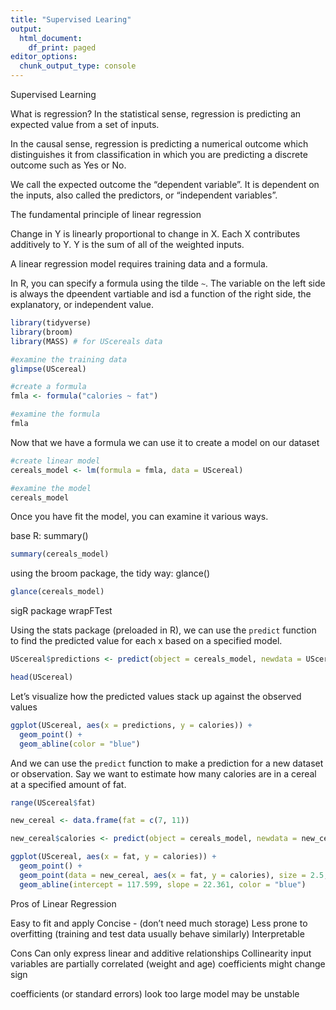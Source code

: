 ```yaml
---
title: "Supervised Learing"
output:
  html_document:
    df_print: paged
editor_options:
  chunk_output_type: console
---
```


Supervised Learning

What is regression? In the statistical sense, regression is predicting an expected value from a set of inputs.

In the causal sense, regression is predicting a numerical outcome which distinguishes it from classification in which you are predicting a discrete outcome such as Yes or No.

We call the expected outcome the "dependent variable". It is dependent on the inputs, also called the predictors, or "independent variables".

The fundamental principle of linear regression

Change in Y is linearly proportional to change in X.
Each X contributes additively to Y.
Y is the sum of all of the weighted inputs.

A linear regression model requires training data and a formula.

In R, you can specify a formula using the tilde `~`. The variable on the left side is always the dpeendent vartiable and isd a function of the right side, the explanatory, or independent value.

```r
library(tidyverse)
library(broom)
library(MASS) # for UScereals data

#examine the training data
glimpse(UScereal)

#create a formula
fmla <- formula("calories ~ fat")

#examine the formula
fmla
```

Now that we have a formula we can use it to create a model on our dataset
```r
#create linear model
cereals_model <- lm(formula = fmla, data = UScereal)

#examine the model
cereals_model
```

Once you have fit the model, you can examine it various ways. 

base R: summary()
```r
summary(cereals_model)
```

using the broom package, the tidy way: glance()
```r
glance(cereals_model)
```

sigR package wrapFTest

Using the stats package (preloaded in R), we can use the `predict` function to find the predicted value for each x based on a specified model.
```r
UScereal$predictions <- predict(object = cereals_model, newdata = UScereal)

head(UScereal)
```

Let's visualize how the predicted values stack up against the observed values
```r
ggplot(UScereal, aes(x = predictions, y = calories)) +
  geom_point() +
  geom_abline(color = "blue")
```

And we can use the `predict` function to make a prediction for a new dataset or observation. Say we want to estimate how many calories are in a cereal at a specified amount of fat.

```r
range(UScereal$fat)

new_cereal <- data.frame(fat = c(7, 11))
```

```r
new_cereal$calories <- predict(object = cereals_model, newdata = new_cereal)

ggplot(UScereal, aes(x = fat, y = calories)) +
  geom_point() +
  geom_point(data = new_cereal, aes(x = fat, y = calories), size = 2.5, color = "#ba0000") +
  geom_abline(intercept = 117.599, slope = 22.361, color = "blue")
```


Pros of Linear Regression

Easy to fit and apply
Concise - (don't need much storage)
Less prone to overfitting (training and test data usually behave similarly)
Interpretable

Cons
Can only express linear and additive relationships
Collinearity 
  input variables are partially correlated (weight and age)
  coefficients might change sign
  
  coefficients (or standard errors) look too large
  model may be unstable
